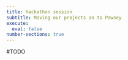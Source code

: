 ```yaml
---
title: Hackathon session
subtitle: Moving our projects on to Pawsey
execute: 
  eval: false
number-sections: true
---
```


#TODO